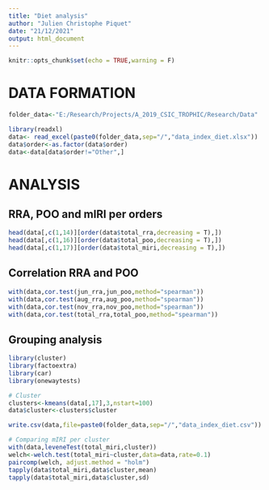 ```yaml
---
title: "Diet analysis"
author: "Julien Christophe Piquet"
date: "21/12/2021"
output: html_document
---
```


```r
knitr::opts_chunk$set(echo = TRUE,warning = F)
```

# **DATA FORMATION**

```r
folder_data<-"E:/Research/Projects/A_2019_CSIC_TROPHIC/Research/Data"
```

```r
library(readxl)
data<- read_excel(paste0(folder_data,sep="/","data_index_diet.xlsx"))
data$order<-as.factor(data$order)
data<-data[data$order!="Other",]
```

# **ANALYSIS**

## **RRA, POO and mIRI per orders**

```r
head(data[,c(1,14)][order(data$total_rra,decreasing = T),])
head(data[,c(1,16)][order(data$total_poo,decreasing = T),])
head(data[,c(1,17)][order(data$total_miri,decreasing = T),])
```


## **Correlation RRA and POO**

```r
with(data,cor.test(jun_rra,jun_poo,method="spearman"))
with(data,cor.test(aug_rra,aug_poo,method="spearman"))
with(data,cor.test(nov_rra,nov_poo,method="spearman"))
with(data,cor.test(total_rra,total_poo,method="spearman"))
```

## **Grouping analysis**

```r
library(cluster)
library(factoextra)
library(car)
library(onewaytests)

# Cluster
clusters<-kmeans(data[,17],3,nstart=100)
data$cluster<-clusters$cluster

write.csv(data,file=paste0(folder_data,sep="/","data_index_diet.csv"))

# Comparing mIRI per cluster
with(data,leveneTest(total_miri,cluster))
welch<-welch.test(total_miri~cluster,data=data,rate=0.1)
paircomp(welch, adjust.method = "holm")
tapply(data$total_miri,data$cluster,mean)
tapply(data$total_miri,data$cluster,sd)
```

